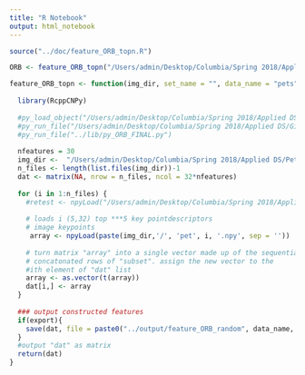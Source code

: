 ```yaml
---
title: "R Notebook"
output: html_notebook
---
```

```r

source("../doc/feature_ORB_topn.R")

ORB <- feature_ORB_topn("/Users/admin/Desktop/Columbia/Spring 2018/Applied DS/Pet Images and Extracted Features - Project 2/python pets", set_name = "n30", nfeatures = 30)

```



```r
feature_ORB_topn <- function(img_dir, set_name = "", data_name = "pets", export=T, nfeatures = 5) {
  
  library(RcppCNPy)
  
  #py_load_object("/Users/admin/Desktop/Columbia/Spring 2018/Applied DS/GitHub/project-2-predictive-modelling-group-5/doc/py_descriptors.npy")
  #py_run_file("/Users/admin/Desktop/Columbia/Spring 2018/Applied DS/GitHub/project-2-predictive-modelling-group-5/doc/py_ORB_FINAL.py")
  #py_run_file("../lib/py_ORB_FINAL.py")
  
  nfeatures = 30
  img_dir <-  "/Users/admin/Desktop/Columbia/Spring 2018/Applied DS/Pet Images and Extracted Features - Project 2/python pets"
  n_files <- length(list.files(img_dir))-1  
  dat <- matrix(NA, nrow = n_files, ncol = 32*nfeatures)
  
  for (i in 1:n_files) {
    #retest <- npyLoad("/Users/admin/Desktop/Columbia/Spring 2018/Applied DS/GitHub/project-2-predictive-modelling-group-5/doc/Printing 2.npy")
   
    # loads i (5,32) top ***5 key pointdescriptors
    # image keypoints
     array <- npyLoad(paste(img_dir,'/', 'pet', i, '.npy', sep = ''))
  
    # turn matrix "array" into a single vector made up of the sequentially 
    # concatonated rows of "subset". assign the new vector to the 
    #ith element of "dat" list
    array <- as.vector(t(array))
    dat[i,] <- array
  }
  
  ### output constructed features
  if(export){
    save(dat, file = paste0("../output/feature_ORB_random", data_name, "_", set_name, ".RData"))
  } 
  #output "dat" as matrix
  return(dat)
}
```

